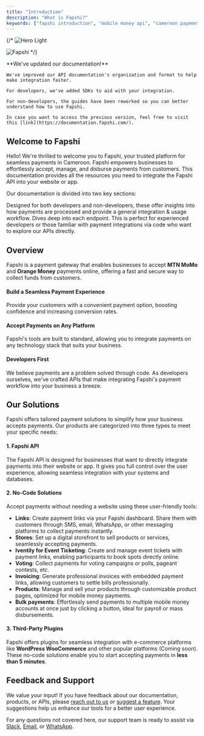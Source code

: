 ```yaml
---
title: "Introduction"
description: "What is Fapshi?"
keywords: ["fapshi introduction", "mobile money api", "cameroon payments", "mtn momo", "orange money", "fapshi docs", "fapshi guide"]
---
```


{/* <img
  className="block dark:hidden"
  src="/images/hero-light.png"
  alt="Hero Light"
/>

<img
  className="hidden dark:block"
  src="/images/hero-dark.png"
  alt="Fapshi"
  title="Fapshi "
/> */}

<Tip>
    **We've updated our documentation!**

    We've improved our API documentation's organization and format to help make integration faster.

    For developers, we've added SDKs to aid with your integration.

    For non-developers, the guides have been reworked so you can better understand how to use Fapshi.

    In case you want to access the previous version, feel free to visit this [link](https://documentation.fapshi.com/).
</Tip>

## Welcome to Fapshi

Hello! We're thrilled to welcome you to Fapshi, your trusted platform for seamless payments in Cameroon. Fapshi empowers businesses to effortlessly accept, manage, and disburse payments from customers. This documentation provides all the resources you need to integrate the Fapshi API into your website or app.

Our documentation is divided into two key sections: 

<CardGroup cols={2}>
  <Card title="Guides" icon="pen-to-square" href="/guides/getting-started/create-account">
    Designed for both developers and non-developers, these offer insights into how payments are processed and provide a general integration & usage workflow.
  </Card>
  <Card title="API Reference" icon="code" href="/api-reference">
    Dives deep into each endpoint. This is perfect for experienced developers or those familiar with payment integrations via code who want to explore our APIs directly.
  </Card>
</CardGroup>

## Overview

Fapshi is a payment gateway that enables businesses to accept **MTN MoMo** and **Orange Money** payments online, offering a fast and secure way to collect funds from customers.

#### Build a Seamless Payment Experience

Provide your customers with a convenient payment option, boosting confidence and increasing conversion rates.

#### Accept Payments on Any Platform

Fapshi's tools are built to standard, allowing you to integrate payments on any technology stack that suits your business.

#### Developers First

We believe payments are a problem solved through code. As developers ourselves, we've crafted APIs that make integrating Fapshi's payment workflow into your business a breeze.

## Our Solutions

Fapshi offers tailored payment solutions to simplify how your business accepts payments. Our products are categorized into three types to meet your specific needs:

#### 1. Fapshi API

The Fapshi API is designed for businesses that want to directly integrate payments into their website or app. It gives you full control over the user experience, allowing seamless integration with your systems and databases.

#### 2. No-Code Solutions

Accept payments without needing a website using these user-friendly tools:

- **Links**: Create payment links via your Fapshi dashboard. Share them with customers through SMS, email, WhatsApp, or other messaging platforms to collect payments instantly.
- **Stores**: Set up a digital storefront to sell products or services, seamlessly accepting payments.
- **Iventily for Event Ticketing**: Create and manage event tickets with payment links, enabling participants to book spots directly online.
- **Voting**: Collect payments for voting campaigns or polls, pageant contests, etc.
- **Invoicing**: Generate professional invoices with embedded payment links, allowing customers to settle bills professionally.
- **Products**: Manage and sell your products through customizable product pages, optimized for mobile money payments.
- **Bulk payments**: Effortlessly send payments to multiple mobile money accounts at once just by clicking a button, ideal for payroll or mass disbursements.

#### 3. Third-Party Plugins

Fapshi offers plugins for seamless integration with e-commerce platforms like **WordPress WooCommerce** and other popular platforms (Coming soon). These no-code solutions enable you to start accepting payments in **less than 5 minutes**.

## Feedback and Support

We value your input! If you have feedback about our documentation, products, or APIs, please [reach out to us](mailto:feedback@fapshi.com?subject=Suggest%20Edits%20to%20Fapshi%20Documentation&body=Please%20describe%20your%20suggestions%20here.
) or [suggest a feature](https://fapshi.com/en/suggest-feature). Your suggestions help us enhance our tools for a better user experience.

For any questions not covered here, our support team is ready to assist via [Slack](https://fapshicommunity.slack.com/archives/C034Q50QB6U), [Email](mailto:support@fapshi.com), or [WhatsApp](https://wa.me/237658610472).